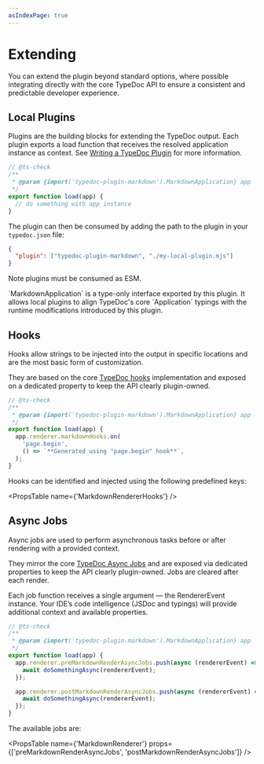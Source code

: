 ```yaml
---
asIndexPage: true
---
```



# Extending

You can extend the plugin beyond standard options, where possible integrating directly with the core TypeDoc API to ensure a consistent and predictable developer experience.

## Local Plugins

Plugins are the building blocks for extending the TypeDoc output.
Each plugin exports a load function that receives the resolved application instance as context.
See [Writing a TypeDoc Plugin](https://typedoc.org/documents/Development.Plugins.html) for more information.

```js filename="my-local-plugin.mjs"
// @ts-check
/**
 * @param {import('typedoc-plugin-markdown').MarkdownApplication} app
 */
export function load(app) {
  // do something with app instance
}
```

The plugin can then be consumed by adding the path to the plugin in your `typedoc.json` file:

```json filename="typedoc.json"
{
  "plugin": ["typedoc-plugin-markdown", "./my-local-plugin.mjs"]
}
```

Note plugins must be consumed as ESM.

<Callout type="important">
  `MarkdownApplication` is a type-only interface exported by this plugin. It
  allows local plugins to align TypeDoc's core `Application` typings with the
  runtime modifications introduced by this plugin.
</Callout>

## Hooks

Hooks allow strings to be injected into the output in specific locations and are the most basic form of customization.

They are based on the core [TypeDoc hooks](https://typedoc.org/documents/Development.Custom_Themes.html#hooks) implementation and exposed on a dedicated property to keep the API clearly plugin-owned.

```js filename="my-hooks-plugin.mjs"
// @ts-check
/**
 * @param {import('typedoc-plugin-markdown').MarkdownApplication} app
 */
export function load(app) {
  app.renderer.markdownHooks.on(
    'page.begin',
    () => `**Generated using "page.begin" hook**`,
  );
}
```

Hooks can be identified and injected using the following predefined keys:

<PropsTable name={'MarkdownRendererHooks'} />

## Async Jobs

Async jobs are used to perform asynchronous tasks before or after rendering with a provided context.

They mirror the core [TypeDoc Async Jobs](https://typedoc.org/documents/Development.Custom_Themes.html#async-jobs) and are exposed via dedicated properties to keep the API clearly plugin-owned. Jobs are cleared after each render.

Each job function receives a single argument — the RendererEvent instance. Your IDE’s code intelligence (JSDoc and typings) will provide additional context and available properties.

```js filename="custom-plugin.mjs"
// @ts-check
/**
 * @param {import('typedoc-plugin-markdown').MarkdownApplication} app
 */
export function load(app) {
  app.renderer.preMarkdownRenderAsyncJobs.push(async (rendererEvent) => {
    await doSomethingAsync(rendererEvent);
  });

  app.renderer.postMarkdownRenderAsyncJobs.push(async (rendererEvent) => {
    await doSomethingAsync(rendererEvent);
  });
}
```

The available jobs are:

<PropsTable
  name={'MarkdownRenderer'}
  props={['preMarkdownRenderAsyncJobs', 'postMarkdownRenderAsyncJobs']}
/>
